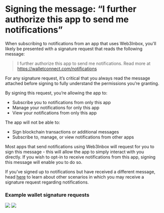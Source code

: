 # Signing the message: “I further authorize this app to send me notifications”

When subscribing to notifications from an app that uses Web3Inbox, you'll likely be presented with a signature request that reads the following message:

> I further authorize this app to send me notifications. Read more at https://walletconnect.com/notifications

For any signature request, it’s critical that you always read the message attached before signing to fully understand the permissions you’re granting. 

By signing this request, you’re allowing the app to:

- Subscribe you to notifications from only this app
- Manage your notifications for only this app
- View your notifications from only this app

The app will not be able to:

- Sign blockchain transactions or additional messages
- Subscribe to, manage, or view notifications from other apps

Most apps that send notifications using Web3Inbox will request for you to sign this message - this will allow the app to simply interact with you directly. If you wish to opt-in to receive notifications from this app, signing this message will enable you to do so.

If you’ve signed up to notifications but have received a different message, head [here](all-apps) to learn about other scenarios in which you may receive a signature request regarding notifications.

### Example wallet signature requests

<div style={{ display: "grid", gridTemplateColumns: "1fr 1fr", gridGap: 16 }}>
    <img src="/assets/web3inbox/authorization-signatures/this-app/sign-this-message.jpg"/>
    <img src="/assets/web3inbox/authorization-signatures/this-app/message.jpg"/>
</div>
